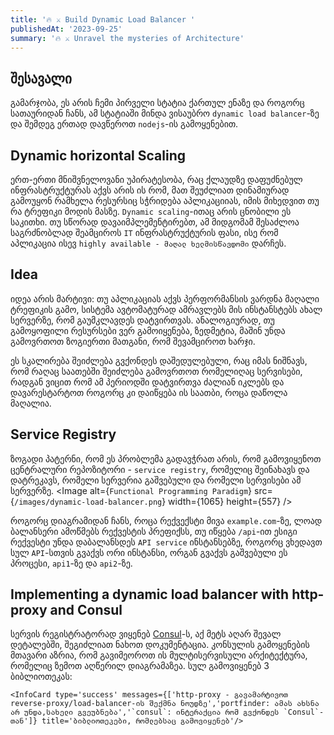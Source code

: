 ```yaml
---
title: '🔥 ⚔️ Build Dynamic Load Balancer '
publishedAt: '2023-09-25'
summary: '🔥 ⚔️ Unravel the mysteries of Architecture'
---
```


## შესავალი
გამარჯობა, ეს არის ჩემი პირველი სტატია ქართულ ენაზე და როგორც სათაურიდან ჩანს, ამ სტატიაში მინდა ვისაუბრო `dynamic load balancer`-ზე და შემდეგ ერთად 
დავწეროთ `nodejs`-ის გამოყენებით.

## Dynamic horizontal Scaling

ერთ-ერთი მნიშვნელოვანი უპირატესობა, რაც ქლაუდზე დაფუძნებულ ინფრასტრუქტურას აქვს არის ის რომ, მათ შეუძლიათ დინამიურად გამოუყონ რამხელა რესურსიც
სჭრიდება აპლიკაციიას, იმის მიხედვით თუ რა ტრეფიკი მოდის მასზე. `Dynamic scaling`-ითაც არის ცნობილი ეს საკითხი. თუ სწორად დავაიმპლემენტირებთ, ამ მიდგომამ
შესაძლოა საგრძნობლად შეამციროს `IT` ინფრასტრუქტურის ფასი, ისე რომ აპლიკაცია ისევ `highly available - მაღალ ხელმისწავდომი` დარჩეს.


## Idea

იდეა არის მარტივი: თუ აპლიკაციას აქვს პერფორმანსის ვარდნა მაღალი ტრეფიკის გამო, სისტემა ავტომატურად ამრავლებს მის ინსტანსტებს ახალ სერვერზე, რომ გაუმკლავდეს დატვირთვას.
ანალოგიურად, თუ გამოყოფილი რესურსები ვერ გამოიყენება, ზედმეტია, მაშინ უნდა გამოვრთოთ ზოგიერთი მათგანი, რომ შევამციროთ ხარჯი.

ეს სკალირება შეიძლება გვქონდეს დაშედულებული, რაც იმას ნიშნავს, რომ რაღაც საათებში შეიძლება გამოვრთოთ რომელიღაც სერვისები, რადგან ვიცით რომ ამ პერიოდში დატვირთვა ძალიან იკლებს 
და დავარესტარტოთ როგორც კი დაიწყება ის საათბი, როცა დაწოლა მაღალია.


## Service Registry

ზოგადი პატერნი, რომ ეს პრობლემა გადავჭრათ არის, რომ გამოვიყენოთ ცენტრალური რეპოზიტორი - `service registry`, რომელიც შეინახავს და დატრეკავს, რომელი სერვერია გაშვებული და
რომელი სერვისები ამ სერვერზე.
<Image
  alt={`Functional Programming Paradigm`}
  src={`/images/dynamic-load-balancer.png`}
  width={1065}
  height={557}
/>

როგორც დიაგრამიდან ჩანს, როცა რექვექსტი მივა `example.com`-ზე, ლოად ბალანსერი ამოწმებს რექვესტის პრეფიქსს, თუ იწყება `/api`-ით ესიგი რექვესტი
უნდა დაბალანსდეს `API service` ინსტანსებზე, როგორც ვხედავთ სულ `API`-სთვის გვაქვს ორი ინსტანსი, ორგან გვაქვს გაშვებული ეს პროცესი, `api1`-ზე და `api2`-ზე.


## Implementing a dynamic load balancer with http-proxy and Consul

სერვის რეგისტრატორად ვიყენებ [Consul](https://www.consul.io/)-ს, აქ მეტს აღარ შევალ დეტალებში, შეგიძლიათ ნახოთ დოკუმენტაცია. კონსულის გამოყენების მთავარი აზრია, რომ
გავიმეოროთ ის მულტისერვისული არქიტექტურა, რომელიც ზემოთ აღწერილ დიაგრამაზეა. სულ გამოვიყენებ 3 ბიბლიოთეკას:

    <InfoCard type='success' messages={['http-proxy - გავამარტივოთ reverse-proxy/load-balancer-ის შექმნა ნოუდზე','portfinder: ამას ახსნა არ უნდა,სახელი გვეუბნება','`consul`: ინტერაქცია რომ გვქონდეს `Consul`-თან']} title='ბიბლიოთეკები, რომლებსაც გამოვიყენებ'/>

